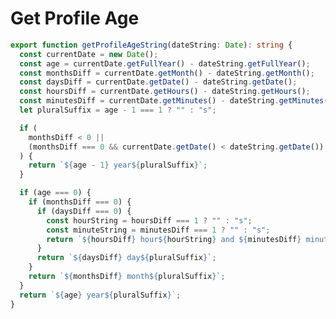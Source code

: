 # Get Profile Age

```typescript
export function getProfileAgeString(dateString: Date): string {
  const currentDate = new Date();
  const age = currentDate.getFullYear() - dateString.getFullYear();
  const monthsDiff = currentDate.getMonth() - dateString.getMonth();
  const daysDiff = currentDate.getDate() - dateString.getDate();
  const hoursDiff = currentDate.getHours() - dateString.getHours();
  const minutesDiff = currentDate.getMinutes() - dateString.getMinutes();
  let pluralSuffix = age - 1 === 1 ? "" : "s";

  if (
    monthsDiff < 0 ||
    (monthsDiff === 0 && currentDate.getDate() < dateString.getDate())
  ) {
    return `${age - 1} year${pluralSuffix}`;
  }

  if (age === 0) {
    if (monthsDiff === 0) {
      if (daysDiff === 0) {
        const hourString = hoursDiff === 1 ? "" : "s";
        const minuteString = minutesDiff === 1 ? "" : "s";
        return `${hoursDiff} hour${hourString} and ${minutesDiff} minute${minuteString}`;
      }
      return `${daysDiff} day${pluralSuffix}`;
    }
    return `${monthsDiff} month${pluralSuffix}`;
  }
  return `${age} year${pluralSuffix}`;
}
```
